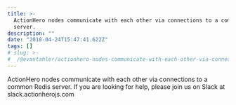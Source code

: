 ```yaml
---
title: >-
  ActionHero nodes communicate with each other via connections to a common Redis
  server.
description: ""
date: "2018-04-24T15:47:41.622Z"
tags: []
# slug: >-
#  /@evantahler/actionhero-nodes-communicate-with-each-other-via-connections-to-a-common-redis-server-8a0378f30107
---
```


ActionHero nodes communicate with each other via connections to a common Redis server. If you are looking for help, please join us on Slack at slack.actionherojs.com
